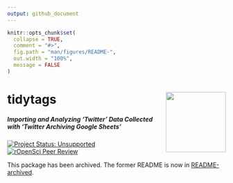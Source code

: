 ```yaml
---
output: github_document
---
```


<!-- README.md is generated from README.Rmd. Please edit that file -->

```r
knitr::opts_chunk$set(
  collapse = TRUE,
  comment = "#>",
  fig.path = "man/figures/README-",
  out.width = "100%",
  message = FALSE
)
```

# tidytags <img src='man/figures/logo.png' align="right" height="138" />

##### *Importing and Analyzing 'Twitter' Data Collected with 'Twitter Archiving Google Sheets'*

[![Project Status: Unsupported](https://www.repostatus.org/badges/latest/unsupported.svg)](https://www.repostatus.org/#unsupported)
[![rOpenSci Peer Review](https://badges.ropensci.org/382_status.svg)](https://github.com/ropensci/software-review/issues/382)

This package has been archived. The former README is now in [README-archived](https://github.com/ropensci/tidytags/blob/main/README-archived.md).
